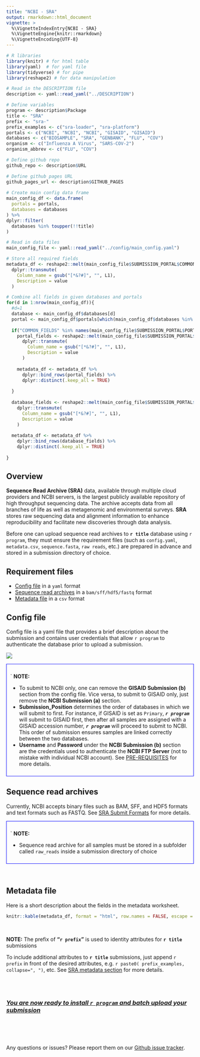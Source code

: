 ```yaml
---
title: "NCBI - SRA"
output: rmarkdown::html_document
vignette: >
  %\VignetteIndexEntry{NCBI - SRA}
  %\VignetteEngine{knitr::rmarkdown}
  %\VignetteEncoding{UTF-8}
---
```


<style>
  
  table {
    border: 1px solid gray;
  }
  
  td, th {
    border: 1px solid gray;
    padding: 5px 5px 5px 5px;
  }

</style>


```r
# R libraries
library(knitr) # for html table
library(yaml)  # for yaml file
library(tidyverse) # for pipe
library(reshape2) # for data manipulation

# Read in the DESCRIPTION file
description <- yaml::read_yaml("../DESCRIPTION")

# Define variables
program <- description$Package
title <- "SRA"
prefix <- "sra-"
prefix_examples <- c("sra-loader", "sra-platform")
portals <- c("NCBI", "NCBI", "NCBI", "GISAID", "GISAID")
databases <- c("BIOSAMPLE", "SRA", "GENBANK", "FLU", "COV")
organism <- c("Influenza A Virus", "SARS-COV-2")
organism_abbrev <- c("FLU", "COV")

# Define github repo
github_repo <- description$URL

# Define github pages URL
github_pages_url <- description$GITHUB_PAGES
  
# Create main config data frame
main_config_df <- data.frame(
  portals = portals,
  databases = databases
) %>% 
dplyr::filter(
  databases %in% toupper(!!title)
)

# Read in data files
main_config_file <- yaml::read_yaml("../config/main_config.yaml")

# Store all required fields
metadata_df <- reshape2::melt(main_config_file$SUBMISSION_PORTAL$COMMON_FIELDS) %>% 
  dplyr::transmute(
    Column_name = gsub("[*&?#]", "", L1),
    Description = value
  )

# Combine all fields in given databases and portals
for(d in 1:nrow(main_config_df)){
  #d=1
  database <- main_config_df$databases[d]
  portal <- main_config_df$portals[which(main_config_df$databases %in% database)]
  
  if("COMMON_FIELDS" %in% names(main_config_file$SUBMISSION_PORTAL$PORTAL_NAMES[[portal]])){
    portal_fields <- reshape2::melt(main_config_file$SUBMISSION_PORTAL$PORTAL_NAMES[[portal]]$COMMON_FIELDS) %>% 
      dplyr::transmute(
        Column_name = gsub("[*&?#]", "", L1),
        Description = value
      )
    
    metadata_df <- metadata_df %>% 
      dplyr::bind_rows(portal_fields) %>% 
      dplyr::distinct(.keep_all = TRUE)
    
  }
  
  database_fields <- reshape2::melt(main_config_file$SUBMISSION_PORTAL$PORTAL_NAMES[[portal]]$DATABASE[[database]]) %>% 
    dplyr::transmute(
      Column_name = gsub("[*&?#]", "", L1),
      Description = value
    )
  
  metadata_df <- metadata_df %>% 
    dplyr::bind_rows(database_fields) %>% 
    dplyr::distinct(.keep_all = TRUE)
  
}
```

## Overview

**Sequence Read Archive (SRA)** data, available through multiple cloud providers and NCBI servers, is the largest publicly available repository of high throughput sequencing data. The archive accepts data from all branches of life as well as metagenomic and environmental surveys. **SRA** stores raw sequencing data and alignment information to enhance reproducibility and facilitate new discoveries through data analysis. 

Before one can upload sequence read archives to **`r title`** database using ``r program``, they must ensure the requirement files (such as `config.yaml`, `metadata.csv`, `sequence.fasta`, `raw reads`, etc.) are prepared in advance and stored in a submission directory of choice.

## Requirement files

- [Config file](#config-file) in a `yaml` format
- [Sequence read archives](#sequence-read-archives) in a `bam/sff/hdf5/fastq` format
- [Metadata file](#metadata-file) in a `csv` format


## Config file

Config file is a yaml file that provides a brief description about the submission and contains user credentials that allow ``r program`` to authenticate the database prior to upload a submission.

![](images/config_file.png)

:::{style="padding: 10px; border: 1px solid blue !important;"}
<i class="fas fa-triangle-exclamation" role="presentation" aria-label="triangle-exclamation icon"></i>` **NOTE:** <br>

- To submit to NCBI only, one can remove the **GISAID Submission (b)** section from the config file. Vice versa, to submit to GISAID only, just remove the **NCBI Submission (a)** section. <br>
- **Submission_Position** determines the order of databases in which we will submit to first. For instance, if GISAID is set as `Primary`, **_`r program`_** will submit to GISAID first, then after all samples are assigned with a GISAID accession number, **_`r program`_** will proceed to submit to NCBI. This order of submission ensures samples are linked correctly between the two databases. <br> 
- **Username** and **Password** under the **NCBI Submission (b)** section are the credentials used to authenticate the **NCBI FTP Server** (not to mistake with individual NCBI account). See [PRE-REQUISITES](`r github_pages_url`/index.html#prerequisites) for more details.
:::

## Sequence read archives

Currently, NCBI accepts binary files such as BAM, SFF, and HDF5 formats and text formats such as FASTQ. See [SRA Submit Formats](https://www.ncbi.nlm.nih.gov/sra/docs/submitformats/) for more details.

:::{style="padding: 10px; border: 1px solid blue !important;"}
<i class="fas fa-triangle-exclamation" role="presentation" aria-label="triangle-exclamation icon"></i>` **NOTE:** <br>

- Sequence read archive for all samples must be stored in a subfolder called `raw_reads` inside a submission directory of choice
:::

<br>

## Metadata file

Here is a short description about the fields in the metadata worksheet.

```r
knitr::kable(metadata_df, format = "html", row.names = FALSE, escape = FALSE)
```

<br>

**NOTE:** The prefix of **“`r prefix`”** is used to identity attributes for **`r title`** submissions

To include additional attributes to **`r title`** submissions, just append ``r prefix`` in front of the desired attributes, e.g. ``r paste0( prefix_examples, collapse=", ")``, etc. See [SRA metadata section](https://www.ncbi.nlm.nih.gov/sra/docs/submitmeta/) for more details.

<br><br>

### [*<i class="fas fa-play" role="presentation" aria-label="play icon"></i> You are now ready to install ``r program`` and batch upload your submission*](`r github_pages_url`/articles/local_installation.html)

<br><br><br>

Any questions or issues? Please report them on our <a href="`r github_repo`/issues" target="_blank">Github issue tracker</a>.

<br>

